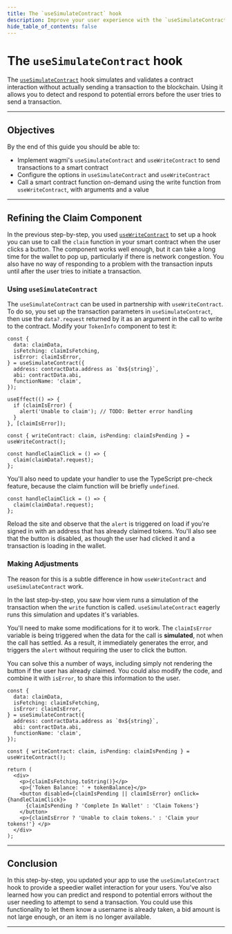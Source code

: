 ```yaml
---
title: The `useSimulateContract` hook
description: Improve your user experience with the `useSimulateContract` hook.
hide_table_of_contents: false
---
```


# The `useSimulateContract` hook
The [`useSimulateContract`] hook simulates and validates a contract interaction without actually sending a transaction to the blockchain. Using it allows you to detect and respond to potential errors before the user tries to send a transaction.

---

## Objectives

By the end of this guide you should be able to:

- Implement wagmi's `useSimulateContract` and `useWriteContract` to send transactions to a smart contract
- Configure the options in `useSimulateContract` and `useWriteContract`
- Call a smart contract function on-demand using the write function from `useWriteContract`, with arguments and a value

---

## Refining the Claim Component

In the previous step-by-step, you used [`useWriteContract`] to set up a hook you can use to call the `claim` function in your smart contract when the user clicks a button. The component works well enough, but it can take a long time for the wallet to pop up, particularly if there is network congestion. You also have no way of responding to a problem with the transaction inputs until after the user tries to initiate a transaction.

### Using `useSimulateContract`

The `useSimulateContract` can be used in partnership with `useWriteContract`. To do so, you set up the transaction parameters in `useSimulateContract`, then use the `data?.request` returned by it as an argument in the call to write to the contract. Modify your `TokenInfo` component to test it:

```tsx
const {
  data: claimData,
  isFetching: claimIsFetching,
  isError: claimIsError,
} = useSimulateContract({
  address: contractData.address as `0x${string}`,
  abi: contractData.abi,
  functionName: 'claim',
});

useEffect(() => {
  if (claimIsError) {
    alert('Unable to claim'); // TODO: Better error handling
  }
}, [claimIsError]);

const { writeContract: claim, isPending: claimIsPending } = useWriteContract();

const handleClaimClick = () => {
  claim(claimData?.request);
};
```

You'll also need to update your handler to use the TypeScript pre-check feature, because the claim function will be briefly `undefined`.

```tsx
const handleClaimClick = () => {
  claim(claimData!.request);
};
```

Reload the site and observe that the `alert` is triggered on load if you're signed in with an address that has already claimed tokens. You'll also see that the button is disabled, as though the user had clicked it and a transaction is loading in the wallet.

### Making Adjustments

The reason for this is a subtle difference in how `useWriteContract` and `useSimulateContract` work.

In the last step-by-step, you saw how viem runs a simulation of the transaction when the `write` function is called. `useSimulateContract` eagerly runs this simulation and updates it's variables.

You'll need to make some modifications for it to work. The `claimIsError` variable is being triggered when the data for the call is **simulated**, not when the call has settled. As a result, it immediately generates the error, and triggers the `alert` without requiring the user to click the button.

You can solve this a number of ways, including simply not rendering the button if the user has already claimed. You could also modify the code, and combine it with `isError`, to share this information to the user.

```tsx
const {
  data: claimData,
  isFetching: claimIsFetching,
  isError: claimIsError,
} = useSimulateContract({
  address: contractData.address as `0x${string}`,
  abi: contractData.abi,
  functionName: 'claim',
});

const { writeContract: claim, isPending: claimIsPending } = useWriteContract();

return (
  <div>
    <p>{claimIsFetching.toString()}</p>
    <p>{'Token Balance: ' + tokenBalance}</p>
    <button disabled={claimIsPending || claimIsError} onClick={handleClaimClick}>
      {claimIsPending ? 'Complete In Wallet' : 'Claim Tokens'}
    </button>
    <p>{claimIsError ? 'Unable to claim tokens.' : 'Claim your tokens!'} </p>
  </div>
);
```

---

## Conclusion

In this step-by-step, you updated your app to use the `useSimulateContract` hook to provide a speedier wallet interaction for your users. You've also learned how you can predict and respond to potential errors without the user needing to attempt to send a transaction. You could use this functionality to let them know a username is already taken, a bid amount is not large enough, or an item is no longer available.

---

[wagmi]: https://wagmi.sh/
[`useWriteContract`]: https://wagmi.sh/react/hooks/useWriteContract
[`useSimulateContract`]: https://wagmi.sh/react/hooks/useSimulateContract
